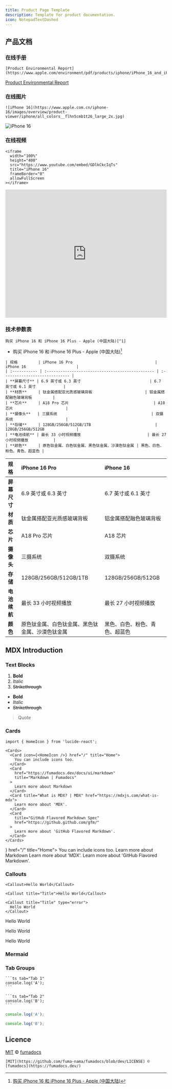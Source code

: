 ```yaml
---
title: Product Page Template
description: Template for product documentation.
icon: NotepadTextDashed
---
```


## 产品文档

### 在线手册

```mdx
[Product Environmental Report](https://www.apple.com/environment/pdf/products/iphone/iPhone_16_and_iPhone_16_Plus_PER_Sept2024.pdf)
```

[Product Environmental Report](https://www.apple.com/environment/pdf/products/iphone/iPhone_16_and_iPhone_16_Plus_PER_Sept2024.pdf)

### 在线图片

```mdx
![iPhone 16](https://www.apple.com.cn/iphone-16/images/overview/product-viewer/iphone/all_colors__flhn5cmb1t26_large_2x.jpg)
```

![iPhone 16](https://www.apple.com.cn/iphone-16/images/overview/product-viewer/iphone/all_colors__flhn5cmb1t26_large_2x.jpg)

### 在线视频

```mdx
<iframe
  width="100%"
  height="400"
  src="https://www.youtube.com/embed/GDlkCkcIqTs"
  title="iPhone 16"
  frameBorder="0"
  allowFullScreen
></iframe>
```

<iframe
  width="100%"
  height="400"
  src="https://www.youtube.com/embed/GDlkCkcIqTs"
  title="iPhone 16"
  frameBorder="0"
  allowFullScreen
></iframe>

### 技术参数表

```mdx
购买 iPhone 16 和 iPhone 16 Plus - Apple (中国大陆)[^1]
```

- 购买 iPhone 16 和 iPhone 16 Plus - Apple (中国大陆)[^1]

```mdx
| 规格         | iPhone 16 Pro                                    | iPhone 16                      |
| :----------- | :----------------------------------------------- | :----------------------------- |
| **屏幕尺寸** | 6.9 英寸或 6.3 英寸                              | 6.7 英寸或 6.1 英寸            |
| **材质**     | 钛金属搭配亚光质感玻璃背板                       | 铝金属搭配融色玻璃背板         |
| **芯片**     | A18 Pro 芯片                                     | A18 芯片                       |
| **摄像头**   | 三摄系统                                         | 双摄系统                       |
| **存储**     | 128GB/256GB/512GB/1TB                            | 128GB/256GB/512GB              |
| **电池续航** | 最长 33 小时视频播放                             | 最长 27 小时视频播放           |
| **颜色**     | 原色钛金属、白色钛金属、黑色钛金属、沙漠色钛金属 | 黑色、白色、粉色、青色、超蓝色 |
```

| 规格         | iPhone 16 Pro                                    | iPhone 16                      |
| :----------- | :----------------------------------------------- | :----------------------------- |
| **屏幕尺寸** | 6.9 英寸或 6.3 英寸                              | 6.7 英寸或 6.1 英寸            |
| **材质**     | 钛金属搭配亚光质感玻璃背板                       | 铝金属搭配融色玻璃背板         |
| **芯片**     | A18 Pro 芯片                                     | A18 芯片                       |
| **摄像头**   | 三摄系统                                         | 双摄系统                       |
| **存储**     | 128GB/256GB/512GB/1TB                            | 128GB/256GB/512GB              |
| **电池续航** | 最长 33 小时视频播放                             | 最长 27 小时视频播放           |
| **颜色**     | 原色钛金属、白色钛金属、黑色钛金属、沙漠色钛金属 | 黑色、白色、粉色、青色、超蓝色 |

## MDX Introduction

### Text Blocks

1. **Bold**
2. _Italic_
3. ~~Strikethrough~~

- **Bold**
- _Italic_
- ~~Strikethrough~~

> Quote

### Cards

```mdx
import { HomeIcon } from 'lucide-react';

<Cards>
  <Card icon={<HomeIcon />} href="/" title="Home">
    You can include icons too.
  </Card>
  <Card
    href="https://fumadocs.dev/docs/ui/markdown"
    title="Markdown | Fumadocs"
  >
    Learn more about Markdown
  </Card>
  <Card title="What is MDX? | MDX" href="https://mdxjs.com/what-is-mdx">
    Learn more about 'MDX'.
  </Card>
  <Card
    title="GitHub Flavored Markdown Spec"
    href="https://github.github.com/gfm/"
  >
    Learn more about 'GitHub Flavored Markdown'.
  </Card>
</Cards>
```


<Cards>
  <Card icon={<HomeIcon />} href="/" title="Home">
    You can include icons too.
  </Card>
  <Card
    href="https://fumadocs.dev/docs/ui/markdown"
    title="Markdown | Fumadocs"
  >
    Learn more about Markdown
  </Card>
  <Card title="What is MDX? | MDX" href="https://mdxjs.com/what-is-mdx">
    Learn more about 'MDX'.
  </Card>
  <Card
    title="GitHub Flavored Markdown Spec"
    href="https://github.github.com/gfm/"
  >
    Learn more about 'GitHub Flavored Markdown'.
  </Card>
</Cards>

### Callouts

```mdx
<Callout>Hello World</Callout>

<Callout title="Title">Hello World</Callout>

<Callout title="Title" type="error">
  Hello World
</Callout>
```

<Callout>Hello World</Callout>

<Callout title="Title">Hello World</Callout>

<Callout title="Title" type="error">
  Hello World
</Callout>

### Mermaid

<Mermaid
  chart="
graph TD;
subgraph AA [Consumers]
A[Mobile app];
B[Web app];
C[Node.js client];
end
subgraph BB [Services]
E[REST API];
F[GraphQL API];
G[SOAP API];
end
Z[GraphQL API];
A --> Z;
B --> Z;
C --> Z;
Z --> E;
Z --> F;
Z --> G;"
/>

### Tab Groups

````mdx
```ts tab="Tab 1"
console.log('A');
```

```ts tab="Tab 2"
console.log('B');
```
````

```ts tab="Tab 1"
console.log('A');
```

```ts tab="Tab 2"
console.log('B');
```

## Licence

[MIT](https://github.com/fuma-nama/fumadocs/blob/dev/LICENSE) © [fumadocs](https://fumadocs.dev/)

```mdx
[MIT](https://github.com/fuma-nama/fumadocs/blob/dev/LICENSE) © [fumadocs](https://fumadocs.dev/)
```

[^1]: [购买 iPhone 16 和 iPhone 16 Plus - Apple (中国大陆)](https://www.apple.com.cn/shop/buy-iphone/iphone-16)

